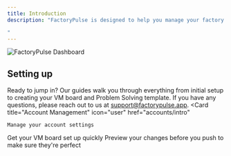 ```yaml
---
title: Introduction
description: "FactoryPulse is designed to help you manage your factory operations. Here, you’ll find all the resources you need to get started, troubleshoot issues, and discover new ways to optimize your FactoryPulse experience.

"
---
```


<img
  className="block rounded-3xl border-2 border-gray-200 shadow-lg"
  src="/images/dashboard.png"
  alt="FactoryPulse Dashboard"
/>


## Setting up
Ready to jump in? Our guides walk you through everything from initial setup to creating your VM board and Problem Solving template. If you have any questions, please reach out to us at support@factorypulse.app.
<CardGroup cols={1}>
    <Card
  title="Account Management"
  icon="user"
  href="accounts/intro"
  >
    Manage your account settings
  </Card>
  <Card
    title="VM Quickstart"
    icon="table"
    href="vm/quickstart"
  >
    Get your VM board set up quickly
  </Card>
  <Card
    title="Problem Solving"
    icon="magnifying-glass"
    href="problems/quickstart"
  >
    Preview your changes before you push to make sure they're perfect
  </Card>

</CardGroup>
